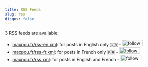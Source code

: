 ```yaml
---
title: RSS Feeds
slug: rss
disqus: false
---
```


3 RSS feeds are available:

* [maxpou.fr/rss-en.xml](/rss-en.xml): for posts in English only 🇬🇧 - <a href='https://feedly.com/i/subscription/feed%2Fhttp%3A%2F%2Fwww.maxpou.fr%2Frss-en.xml'  target='blank'><img id='feedlyFollow' src='https://s3.feedly.com/img/follows/feedly-follow-rectangle-flat-small_2x.png' alt='follow me in feedly' width='66' height='20'/></a>
* [maxpou.fr/rss-fr.xml](/rss-fr.xml): for posts in French only 🇫🇷 - <a href='https://feedly.com/i/subscription/feed%2Fhttp%3A%2F%2Fwww.maxpou.fr%2Frss-fr.xml'  target='blank'><img id='feedlyFollow' src='https://s3.feedly.com/img/follows/feedly-follow-rectangle-flat-small_2x.png' alt='follow me in feedly' width='66' height='20'/></a>
* [maxpou.fr/rss.xml](/rss.xml): for posts in English and French - <a href='https://feedly.com/i/subscription/feed%2Fhttp%3A%2F%2Fwww.maxpou.fr%2Frss.xml'  target='blank'><img id='feedlyFollow' src='https://s3.feedly.com/img/follows/feedly-follow-rectangle-flat-small_2x.png' alt='follow me in feedly' width='66' height='20'/></a>
